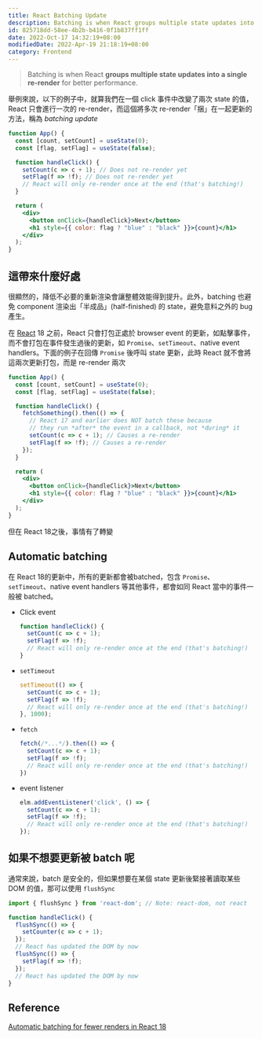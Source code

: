 ```yaml
---
title: React Batching Update
description: Batching is when React groups multiple state updates into a single re-render for better performance
id: 825718dd-58ee-4b2b-b416-0f1b837ff1ff
date: 2022-Oct-17 14:32:19+08:00
modifiedDate: 2022-Apr-19 21:18:19+08:00
category: Frontend
---
```


> Batching is when React **groups multiple state updates into a single re-render** for better performance.

舉例來說，以下的例子中，就算我們在一個 click 事件中改變了兩次 state 的值，React 只會進行一次的 re-render，而這個將多次 re-render「捆」在一起更新的方法，稱為 *batching update*

```jsx
function App() {
  const [count, setCount] = useState(0);
  const [flag, setFlag] = useState(false);

  function handleClick() {
    setCount(c => c + 1); // Does not re-render yet
    setFlag(f => !f); // Does not re-render yet
    // React will only re-render once at the end (that's batching!)
  }

  return (
    <div>
      <button onClick={handleClick}>Next</button>
      <h1 style={{ color: flag ? "blue" : "black" }}>{count}</h1>
    </div>
  );
}
```

## 這帶來什麼好處

很顯然的，降低不必要的重新渲染會讓整體效能得到提升。此外，batching 也避免 component 渲染出「半成品」(half-finished) 的 state，避免意料之外的 bug 產生。

在 [React](https://react.dev/blog/2022/03/29/react-v18) 18 之前，React 只會打包正處於 browser event 的更新，如點擊事件，而不會打包在事件發生過後的更新，如 `Promise`、`setTimeout`、native event handlers。下面的例子在回傳 `Promise` 後呼叫 state 更新，此時 React 就不會將這兩次更新打包，而是 re-render 兩次

```jsx
function App() {
  const [count, setCount] = useState(0);
  const [flag, setFlag] = useState(false);

  function handleClick() {
    fetchSomething().then(() => {
      // React 17 and earlier does NOT batch these because
      // they run *after* the event in a callback, not *during* it
      setCount(c => c + 1); // Causes a re-render
      setFlag(f => !f); // Causes a re-render
    });
  }

  return (
    <div>
      <button onClick={handleClick}>Next</button>
      <h1 style={{ color: flag ? "blue" : "black" }}>{count}</h1>
    </div>
  );
}
```

但在 React 18之後，事情有了轉變

## Automatic batching

在 React 18的更新中，所有的更新都會被batched，包含 `Promise`、`setTimeout`、native event handlers 等其他事件，都會如同 React 當中的事件一般被 batched。

- Click event
  ```javascript
  function handleClick() {
    setCount(c => c + 1);
    setFlag(f => !f);
    // React will only re-render once at the end (that's batching!)
  }
  ```

- `setTimeout`
  ```javascript
  setTimeout(() => {
    setCount(c => c + 1);
    setFlag(f => !f);
    // React will only re-render once at the end (that's batching!)
  }, 1000);
  ```

- `fetch`
  ```javascript
  fetch(/*...*/).then(() => {
    setCount(c => c + 1);
    setFlag(f => !f);
    // React will only re-render once at the end (that's batching!)
  })
  ```

- event listener
  ```javascript
  elm.addEventListener('click', () => {
    setCount(c => c + 1);
    setFlag(f => !f);
    // React will only re-render once at the end (that's batching!)
  });
  ```

## 如果不想要更新被 batch 呢

通常來說，batch 是安全的，但如果想要在某個 state 更新後緊接著讀取某些 DOM 的值，那可以使用 `flushSync`

```jsx
import { flushSync } from 'react-dom'; // Note: react-dom, not react

function handleClick() {
  flushSync(() => {
    setCounter(c => c + 1);
  });
  // React has updated the DOM by now
  flushSync(() => {
    setFlag(f => !f);
  });
  // React has updated the DOM by now
}
```

## Reference

[Automatic batching for fewer renders in React 18](https://github.com/reactwg/react-18/discussions/21)
